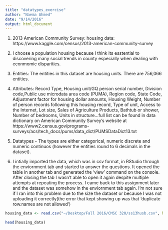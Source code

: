 ```yaml
---
title: "datatypes_exercise"
author: "Naema Ahmed"
date: "9/14/2016"
output: html_document
---
```


1. 2013 American Community Survey: housing data: https://www.kaggle.com/census/2013-american-community-survey

2. I choose a population housing because I think its esstential to discovering many social trends in county especially when dealing with econmomic disparities. 

3. Entities: The entities in this dataset are housing units. There are 756,066 entities.

4. Attributes: Record Type, Housing unit/GQ person serial number, Division code,Public use microdata area code (PUMA), Region code, State Code, Adjustment factor for housing dollar amounts, Housing Weight, Number of person records following this housing record, Type of unit, Access to the Internet, Lot size, Sales of Agriculture Products, Bathtub or shower, Number of bedrooms, Units in structure...full list can be found in data dictionary on American Community Survey's website at https://www2.census.gov/programs-surveys/acs/tech_docs/pums/data_dict/PUMSDataDict13.txt

5. Datatypes - The types are either categorical, numeric discrete and numeric 
continuos (however the entities round to 6 decimals in the dataset).

6. I intially imported the data, which was in csv format, in RStudio through the enviornment tab and started to answer the questions. It opened the table in another tab and generated the 'view' command on the console. After closing the tab I wasn't able to open it again despite multiple attempts at repeating the process. I came back to this assignment later and the dataset was somehow in the enviornment tab again. I'm not sure if I ran into this problem due to the size the dataset or because I was not uploading it correctly(the error that kept showing up was that 'duplicate row.names are not allowed')

```r
housing_data <- read.csv("~/Desktop/Fall 2016/CMSC 320/ss13husb.csv", header=FALSE)
```

```r
head(housing_data)
```

